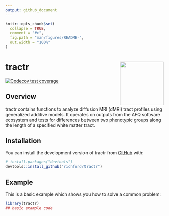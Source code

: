 ```yaml
---
output: github_document
---
```


<!-- README.md is generated from README.Rmd. Please edit that file -->

```r
knitr::opts_chunk$set(
  collapse = TRUE,
  comment = "#>",
  fig.path = "man/figures/README-",
  out.width = "100%"
)
```

# tractr <img src="man/figures/tractr-logo.svg" align="right" height="139"/>

<!-- badges: start -->
<!--insert CRAN status badge -->
<!--insert R-CMD-check badge -->
[![Codecov test coverage](https://codecov.io/gh/richford/tractr/branch/main/graph/badge.svg)](https://app.codecov.io/gh/richford/tractr?branch=main)
<!-- badges: end -->

## Overview

tractr contains functions to analyze diffusion MRI (dMRI) tract profiles using generalized additive models. It operates on outputs from the AFQ software ecosystem and tests for differences between two phenotypic groups along the length of a specified white matter tract.

## Installation

You can install the development version of tractr from [GitHub](https://github.com/) with:

``` r
# install.packages("devtools")
devtools::install_github("richford/tractr")
```

## Example

This is a basic example which shows you how to solve a common problem:

```r
library(tractr)
## basic example code
```
